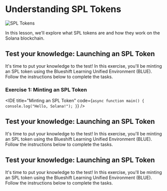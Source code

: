 
# Understanding SPL Tokens

![SPL Tokens](/graphics/banners/your-first-spl-token.png)

In this lesson, we'll explore what SPL tokens are and how they work on the Solana blockchain.

## Test your knowledge: Launching an SPL Token

It's time to put your knowledge to the test! In this exercise, you'll be minting an SPL token using the Blueshift
Learning Unified Environment (BLUE). Follow the instructions below to complete the tasks.

### Exercise 1: Minting an SPL Token

<IDE
  title="Minting an SPL Token"
  code={`
async function main() {
  console.log("Hello, Solana!");
}
  `}
/>

## Test your knowledge: Launching an SPL Token

It's time to put your knowledge to the test! In this exercise, you'll be minting an SPL token using the Blueshift
Learning Unified Environment (BLUE). Follow the instructions below to complete the tasks.

## Test your knowledge: Launching an SPL Token

It's time to put your knowledge to the test! In this exercise, you'll be minting an SPL token using the Blueshift
Learning Unified Environment (BLUE). Follow the instructions below to complete the tasks.